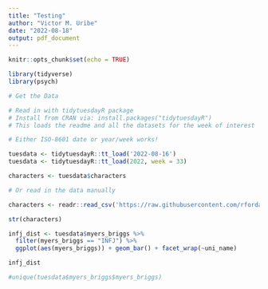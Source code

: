 ```yaml
---
title: "Testing"
author: "Victor M. Uribe"
date: "2022-08-18"
output: pdf_document
---
```


```r
knitr::opts_chunk$set(echo = TRUE)
```


```r
library(tidyverse)
library(psych)
```




```r
# Get the Data

# Read in with tidytuesdayR package 
# Install from CRAN via: install.packages("tidytuesdayR")
# This loads the readme and all the datasets for the week of interest

# Either ISO-8601 date or year/week works!

tuesdata <- tidytuesdayR::tt_load('2022-08-16')
tuesdata <- tidytuesdayR::tt_load(2022, week = 33)

characters <- tuesdata$characters

# Or read in the data manually

characters <- readr::read_csv('https://raw.githubusercontent.com/rfordatascience/tidytuesday/master/data/2022/2022-08-16/characters.csv')

```



```r
str(characters)
```

```r
infj_dist <- tuesdata$myers_briggs %>%
  filter(myers_briggs == "INFJ") %>%
  ggplot(aes(myers_briggs)) + geom_bar() + facet_wrap(~uni_name)

infj_dist

#unique(tuesdata$myers_briggs$myers_briggs)

```

















